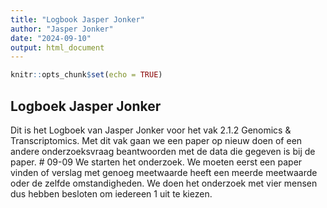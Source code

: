 ```yaml
---
title: "Logbook Jasper Jonker"
author: "Jasper Jonker"
date: "2024-09-10"
output: html_document
---
```


```r
knitr::opts_chunk$set(echo = TRUE)
```

## Logboek Jasper Jonker
Dit is het Logboek van Jasper Jonker voor het vak 2.1.2 Genomics & Transcriptomics. Met dit vak gaan we een paper op nieuw doen of een andere onderzoeksvraag beantwoorden met de data die gegeven is bij de paper.
# 09-09 
We starten het onderzoek. We moeten eerst een paper vinden of verslag met genoeg meetwaarde heeft een meerde meetwaarde oder de zelfde omstandigheden. We doen het onderzoek met vier mensen dus hebben besloten om iedereen 1 uit te kiezen.